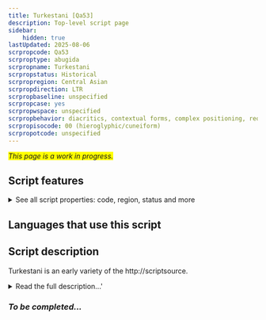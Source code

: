 ```yaml
---
title: Turkestani [Qa53]
description: Top-level script page
sidebar:
    hidden: true
lastUpdated: 2025-08-06
scrpropcode: Qa53
scrproptype: abugida
scrpropname: Turkestani
scrpropstatus: Historical
scrpropregion: Central Asian
scrpropdirection: LTR
scrpropbaseline: unspecified
scrpropcase: yes
scrpropwspace: unspecified
scrpropbehavior: diacritics, contextual forms, complex positioning, required ligatures
scrpropisocode: 00 (hieroglyphic/cuneiform)
scrpropotcode: unspecified
---
```


<span style='background-color:yellow'>_This page is a work in progress._</span>


## Script features

<details>
<summary> See all script properties: code, region, status and more</summary>
<ScriptInfo />
</details>

## Languages that use this script

<WsList script='Qa53' wsMax='5' />

## Script description

Turkestani is an early variety of the http://scriptsource.

<details><summary>Read the full description...'</summary>_Not yet available._</details>

### _To be completed..._

